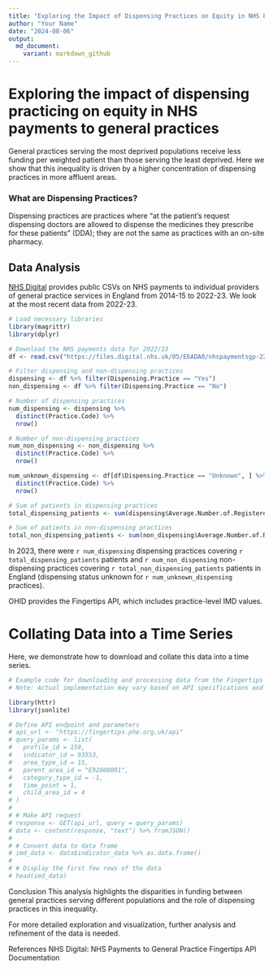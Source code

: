 ```yaml
---
title: "Exploring the Impact of Dispensing Practices on Equity in NHS Payments to General Practices"
author: "Your Name"
date: "2024-08-06"
output: 
  md_document:
    variant: markdown_github
---
```


# Exploring the impact of dispensing practicing on equity in NHS payments to general practices

General practices serving the most deprived populations receive less funding per weighted patient than those serving the least deprived. Here we show that this inequality is driven by a higher concentration of dispensing practices in more affluent areas.

### What are Dispensing Practices?

Dispensing practices are practices where “at the patient’s request dispensing doctors are allowed to dispense the medicines they prescribe for these patients” (DDA); they are not the same as practices with an on-site pharmacy.

## Data Analysis

[NHS Digital](https://digital.nhs.uk/data-and-information/publications/statistical/nhs-payments-to-general-practice) provides public CSVs on NHS payments to individual providers of general practice services in England from 2014-15 to 2022-23. We look at the most recent data from 2022-23.

```r
# Load necessary libraries
library(magrittr)
library(dplyr)

# Download the NHS payments data for 2022/23
df <- read.csv("https://files.digital.nhs.uk/05/E6ADA0/nhspaymentsgp-22-23-prac-csv.csv")

# Filter dispensing and non-dispensing practices
dispensing <- df %>% filter(Dispensing.Practice == "Yes")
non_dispensing <- df %>% filter(Dispensing.Practice == "No")

# Number of dispensing practices
num_dispensing <- dispensing %>%
  distinct(Practice.Code) %>%
  nrow()

# Number of non-dispensing practices
num_non_dispensing <- non_dispensing %>%
  distinct(Practice.Code) %>%
  nrow()

num_unknown_dispensing <- df[df$Dispensing.Practice == "Unknown", ] %>%
  distinct(Practice.Code) %>%
  nrow()

# Sum of patients in dispensing practices
total_dispensing_patients <- sum(dispensing$Average.Number.of.Registered.Patient, na.rm = TRUE)

# Sum of patients in non-dispensing practices
total_non_dispensing_patients <- sum(non_dispensing$Average.Number.of.Registered.Patient, na.rm = TRUE)
```

In 2023, there were `r num_dispensing` dispensing practices covering `r total_dispensing_patients` patients and `r num_non_dispensing` non-dispensing practices covering `r total_non_dispensing_patients` patients in England (dispensing status unknown for `r num_unknown_dispensing` practices).

OHID provides the Fingertips API, which includes practice-level IMD values.

# Collating Data into a Time Series
Here, we demonstrate how to download and collate this data into a time series.

```r
# Example code for downloading and processing data from the Fingertips API
# Note: Actual implementation may vary based on API specifications and available libraries

library(httr)
library(jsonlite)

# Define API endpoint and parameters
# api_url <- "https://fingertips.phe.org.uk/api"
# query_params <- list(
#   profile_id = 159,
#   indicator_id = 93553,
#   area_type_id = 15,
#   parent_area_id = "E92000001",
#   category_type_id = -1,
#   time_point = 1,
#   child_area_id = 4
# )
#
# # Make API request
# response <- GET(api_url, query = query_params)
# data <- content(response, "text") %>% fromJSON()
#
# # Convert data to data frame
# imd_data <- data$indicator_data %>% as.data.frame()
#
# # Display the first few rows of the data
# head(imd_data)
```

Conclusion
This analysis highlights the disparities in funding between general practices serving different populations and the role of dispensing practices in this inequality.

For more detailed exploration and visualization, further analysis and refinement of the data is needed.

References
NHS Digital: NHS Payments to General Practice
Fingertips API Documentation